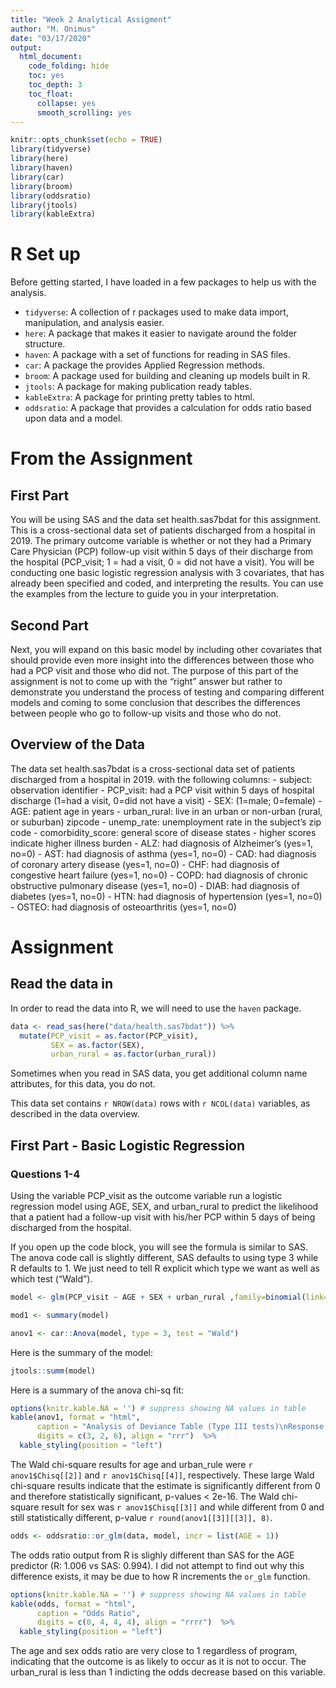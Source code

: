 ```yaml
---
title: "Week 2 Analytical Assigment"
author: "M. Onimus"
date: "03/17/2020"
output:
  html_document:
    code_folding: hide
    toc: yes
    toc_depth: 3
    toc_float:
      collapse: yes
      smooth_scrolling: yes
---
```


```r
knitr::opts_chunk$set(echo = TRUE)
library(tidyverse)
library(here)
library(haven)
library(car)
library(broom)
library(oddsratio)
library(jtools)
library(kableExtra)
```

# R Set up

Before getting started, I have loaded in a few packages to help us with the analysis.

-   `tidyverse`: A collection of r packages used to make data import, manipulation, and analysis easier.
-   `here`: A package that makes it easier to navigate around the folder structure.
-   `haven`: A package with a set of functions for reading in SAS files.
-   `car`: A package the provides Applied Regression methods.
-   `broom`: A package used for building and cleaning up models built in R.
-   `jtools`: A package for making publication ready tables.
-   `kableExtra`: A package for printing pretty tables to html.
-   `oddsratio`: A package that provides a calculation for odds ratio based upon data and a model.

# From the Assignment

## First Part

You will be using SAS and the data set health.sas7bdat for this assignment. This is a cross-sectional data set of patients discharged from a hospital in 2019. The primary outcome variable is whether or not they had a Primary Care Physician (PCP) follow-up visit within 5 days of their discharge from the hospital (PCP\_visit; 1 = had a visit, 0 = did not have a visit). You will be conducting one basic logistic regression analysis with 3 covariates, that has already been specified and coded, and interpreting the results. You can use the examples from the lecture to guide you in your interpretation.

## Second Part

Next, you will expand on this basic model by including other covariates that should provide even more insight into the differences between those who had a PCP visit and those who did not. The purpose of this part of the assignment is not to come up with the "right" answer but rather to demonstrate you understand the process of testing and comparing different models and coming to some conclusion that describes the differences between people who go to follow-up visits and those who do not.

## Overview of the Data

The data set health.sas7bdat is a cross-sectional data set of patients discharged from a hospital in 2019. with the following columns: 
-   subject: observation identifier 
-   PCP_visit: had a PCP visit within 5 days of hospital discharge (1=had a visit, 0=did not have a visit) 
-   SEX: (1=male; 0=female) 
-   AGE: patient age in years 
-   urban_rural: live in an urban or non-urban (rural, or suburban) zipcode 
-   unemp_rate: unemployment rate in the subject's zip code 
-   comorbidity_score: general score of disease states - higher scores indicate higher illness burden 
-   ALZ: had diagnosis of Alzheimer's (yes=1, no=0) 
-   AST: had diagnosis of asthma (yes=1, no=0) 
-   CAD: had diagnosis of coronary artery disease (yes=1, no=0) 
-   CHF: had diagnosis of congestive heart failure (yes=1, no=0) 
-   COPD: had diagnosis of chronic obstructive pulmonary disease (yes=1, no=0) 
-   DIAB: had diagnosis of diabetes (yes=1, no=0) 
-   HTN: had diagnosis of hypertension (yes=1, no=0) 
-   OSTEO: had diagnosis of osteoarthritis (yes=1, no=0)

# Assignment

## Read the data in

In order to read the data into R, we will need to use the `haven` package.

```r

data <- read_sas(here("data/health.sas7bdat")) %>% 
  mutate(PCP_visit = as.factor(PCP_visit),
         SEX = as.factor(SEX),
         urban_rural = as.factor(urban_rural))


```

Sometimes when you read in SAS data, you get additional column name attributes, for this data, you do not.

This data set contains `r NROW(data)` rows with `r NCOL(data)` variables, as described in the data overview.

## First Part - Basic Logistic Regression

### Questions 1-4

Using the variable PCP\_visit as the outcome variable run a logistic regression model using AGE, SEX, and urban\_rural to predict the likelihood that a patient had a follow-up visit with his/her PCP within 5 days of being discharged from the hospital.

If you open up the code block, you will see the formula is similar to SAS. The anova code call is slightly different, SAS defaults to using type 3 while R defaults to 1. We just need to tell R explicit which type we want as well as which test ("Wald").

```r

model <- glm(PCP_visit ~ AGE + SEX + urban_rural ,family=binomial(link='logit'), data=data)

mod1 <- summary(model)

anov1 <- car::Anova(model, type = 3, test = "Wald")

```

Here is the summary of the model:

```r

jtools::summ(model)

```

Here is a summary of the anova chi-sq fit:

```r

options(knitr.kable.NA = '') # suppress showing NA values in table
kable(anov1, format = "html",  
      caption = "Analysis of Deviance Table (Type III tests)\nResponse: PCP_visit\n",
      digits = c(3, 2, 6), align = "rrr")  %>%
  kable_styling(position = "left")


```

The Wald chi-square results for age and urban\_rule were `r anov1$Chisq[[2]]` and `r anov1$Chisq[[4]]`, respectively. These large Wald chi-square results indicate that the estimate is significantly different from 0 and therefore statistically significant, p-values \< 2e-16. The Wald chi-square result for sex was `r anov1$Chisq[[3]]` and while different from 0 and still statistically different, p-value `r round(anov1[[3]][[3]], 8)`.

```r

odds <- oddsratio::or_glm(data, model, incr = list(AGE = 1))

```

The odds ratio output from R is slighly different than SAS for the AGE predictor (R: 1.006 vs SAS: 0.994).  I did not attempt to find out why this difference exists, it may be due to how R increments the `or_glm` function.

```r

options(knitr.kable.NA = '') # suppress showing NA values in table
kable(odds, format = "html",  
      caption = "Odds Ratio",
      digits = c(0, 4, 4, 4), align = "rrrr")  %>%
  kable_styling(position = "left")


```

The age and sex odds ratio are very close to 1 regardless of program, indicating that the outcome is as likely to occur as it is not to occur.  The urban_rural is less than 1 indicting the odds decrease based on this variable.   